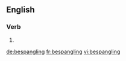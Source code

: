 
==English==

===Verb===
{{head|en}}

# {{present participle of|bespangle|lang=en}}

[[de:bespangling]]
[[fr:bespangling]]
[[vi:bespangling]]